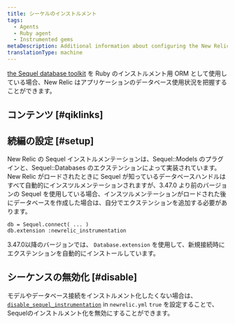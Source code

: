 ```yaml
---
title: シーケルのインストルメント
tags:
  - Agents
  - Ruby agent
  - Instrumented gems
metaDescription: Additional information about configuring the New Relic Ruby instrumentation of the Sequel database toolkit
translationType: machine
---
```


[the Sequel database toolkit](https://github.com/jeremyevans/sequel) を Ruby のインストルメント用 ORM として使用している場合、New Relic はアプリケーションのデータベース使用状況を把握することができます。

## コンテンツ [#qiklinks]

## 続編の設定 [#setup]

New Relic の Sequel インストルメンテーションは、Sequel::Models のプラグインと、Sequel::Databases のエクステンションによって実装されています。New Relic がロードされたときに Sequel が知っているデータベースハンドルはすべて自動的にインスツルメンテーションされますが、3.47.0 より前のバージョンの Sequel を使用している場合、インスツルメンテーションがロードされた後にデータベースを作成した場合は、自分でエクステンションを追加する必要があります。

```
db = Sequel.connect( ... )
db.extension :newrelic_instrumentation
```

3.47.0以降のバージョンでは、 `Database.extension` を使用して、新規接続時にエクステンションを自動的にインストールしています。

## シーケンスの無効化 [#disable]

モデルやデータベース接続をインストルメント化したくない場合は、 [`disable_sequel_instrumentation`](/docs/agents/ruby-agent/installation-and-configuration/ruby-agent-configuration#disable_sequel_instrumentation) in `newrelic.yml` `true` を設定することで、Sequelのインストルメント化を無効にすることができます。
